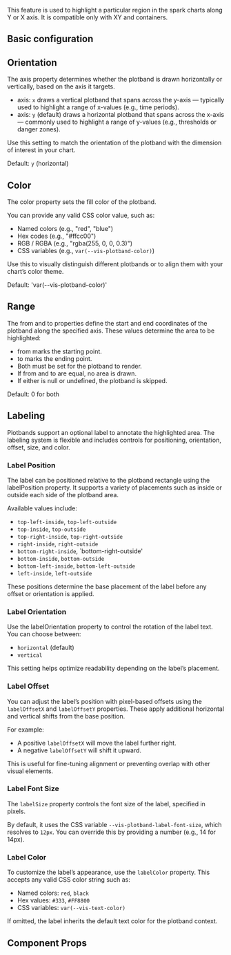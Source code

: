 

This feature is used to highlight a particular region in the spark charts along Y or X axis. It is compatible only with XY and containers.

## Basic configuration

## Orientation

The axis property determines whether the plotband is drawn horizontally or vertically, based on the axis it targets.
* axis: `x` draws a vertical plotband that spans across the y-axis — typically used to highlight a range of x-values (e.g., time periods).
* axis: `y` (default) draws a horizontal plotband that spans across the x-axis — commonly used to highlight a range of y-values (e.g., thresholds or danger zones).

Use this setting to match the orientation of the plotband with the dimension of interest in your chart.

Default: `y` (horizontal)

## Color

The color property sets the fill color of the plotband.

You can provide any valid CSS color value, such as:
* Named colors (e.g., "red", "blue")
* Hex codes (e.g., "#ffcc00")
* RGB / RGBA (e.g., "rgba(255, 0, 0, 0.3)")
* CSS variables (e.g., `var(--vis-plotband-color)`)

Use this to visually distinguish different plotbands or to align them with your chart’s color theme.

Default: 'var(--vis-plotband-color)'

## Range

The from and to properties define the start and end coordinates of the plotband along the specified axis. These values determine the area to be highlighted:
* from marks the starting point.
* to marks the ending point.
* Both must be set for the plotband to render.
* If from and to are equal, no area is drawn.
* If either is null or undefined, the plotband is skipped.

Default: 0 for both

## Labeling

Plotbands support an optional label to annotate the highlighted area. The labeling system is flexible and includes controls for positioning, orientation, offset, size, and color.

### Label Position

The label can be positioned relative to the plotband rectangle using the labelPosition property. It supports a variety of placements such as inside or outside each side of the plotband area.

Available values include:
* `top-left-inside`, `top-left-outside`
* `top-inside`, `top-outside`
* `top-right-inside`, `top-right-outside`
* `right-inside`, `right-outside`
* `bottom-right-inside`, `bottom-right-outside'
* `bottom-inside`, `bottom-outside`
* `bottom-left-inside`, `bottom-left-outside`
* `left-inside`, `left-outside`

These positions determine the base placement of the label before any offset or orientation is applied.

### Label Orientation

Use the labelOrientation property to control the rotation of the label text. You can choose between:

* `horizontal` (default)
* `vertical`

This setting helps optimize readability depending on the label’s placement.

### Label Offset

You can adjust the label’s position with pixel-based offsets using the `labelOffsetX` and `labelOffsetY` properties. These apply additional horizontal and vertical shifts from the base position.

For example:
* A positive `labelOffsetX` will move the label further right.
* A negative `labelOffsetY` will shift it upward.

This is useful for fine-tuning alignment or preventing overlap with other visual elements.

### Label Font Size

The `labelSize` property controls the font size of the label, specified in pixels.

By default, it uses the CSS variable `--vis-plotband-label-font-size`, which resolves to `12px`. You can override this by providing a number (e.g., 14 for 14px).

### Label Color

To customize the label’s appearance, use the `labelColor` property. This accepts any valid CSS color string such as:
* Named colors: `red`, `black`
* Hex values: `#333`, `#FF8800`
* CSS variables: `var(--vis-text-color)`

If omitted, the label inherits the default text color for the plotband context.

## Component Props
<PropsTable name='VisPlotband'></PropsTable>
